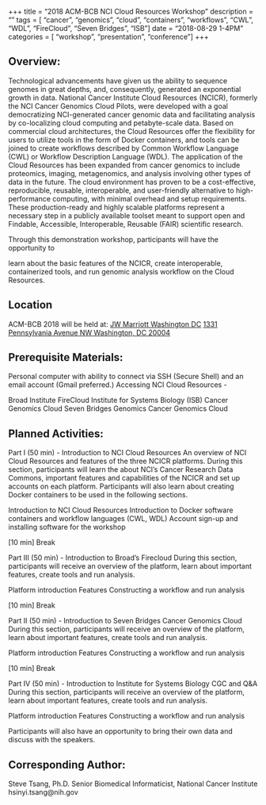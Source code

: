 +++
title = "2018 ACM-BCB NCI Cloud Resources Workshop"
description = ""
tags = [
    "cancer",
    "genomics",
    "cloud",
    "containers",
    "workflows",
    "CWL", 
    "WDL",
    "FireCloud",
    "Seven Bridges",
    "ISB"
]
date = "2018-08-29 1-4PM"
categories = [
    "workshop",
    "presentation",
    "conference"
]
+++

## Overview:

Technological advancements have given us the ability to sequence genomes in great depths, and, consequently, generated an exponential growth in data. National Cancer Institute Cloud Resources (NCICR), formerly the NCI Cancer Genomics Cloud Pilots, were developed with a goal democratizing NCI-generated cancer genomic data and facilitating analysis by co-localizing cloud computing and petabyte-scale data.  Based on commercial cloud architectures, the Cloud Resources offer the flexibility for users to utilize tools in the form of Docker containers, and tools can be joined to create workflows described by Common Workflow Language (CWL) or Workflow Description Language (WDL).  The application of the Cloud Resources has been expanded from cancer genomics to include proteomics, imaging, metagenomics, and analysis involving other types of data in the future.  The cloud environment has proven to be a cost-effective, reproducible, reusable, interoperable, and user-friendly alternative to high-performance computing, with minimal overhead and setup requirements.  These production-ready and highly scalable platforms represent a necessary step in a publicly available toolset meant to support open and Findable, Accessible, Interoperable, Reusable (FAIR) scientific research.  

Through this demonstration workshop, participants will have the opportunity to 

learn about the basic features of the NCICR, 
create interoperable, containerized tools, and 
run genomic analysis workflow on the Cloud Resources.

## Location
ACM-BCB 2018 will be held at:
[JW Marriott Washington DC](www.marriott.com/hotels/travel/wasjw-jw-marriott-washington-dc)
[1331 Pennsylvania Avenue NW
Washington, DC 20004](http://www.marriott.com/hotels/maps/travel/wasjw-jw-marriott-washington-dc/)

## Prerequisite Materials:

Personal computer with ability to connect via SSH (Secure Shell) and an email account (Gmail preferred.)
Accessing NCI Cloud Resources -

Broad Institute FireCloud
Institute for Systems Biology (ISB) Cancer Genomics Cloud
Seven Bridges Genomics Cancer Genomics Cloud

## Planned Activities:

Part I (50 min) - Introduction to NCI Cloud Resources
An overview of NCI Cloud Resources and features of the three NCICR platforms.  During 
this section, participants will learn the about NCI’s Cancer Research Data Commons, important 
features and capabilities of the NCICR and set up accounts on each platform.  Participants will 
also learn about creating Docker containers to be used in the following sections.

Introduction to NCI Cloud Resources
Introduction to Docker software containers and workflow languages (CWL, WDL)
Account sign-up and installing software for the workshop

[10 min] Break 

Part III (50 min) - Introduction to Broad’s Firecloud
During this section, participants will receive an overview of the platform, learn about important features, create tools and run analysis.

Platform introduction
Features
Constructing a workflow and run analysis


[10 min] Break

Part II (50 min) - Introduction to Seven Bridges Cancer Genomics Cloud
During this section, participants will receive an overview of the platform, learn about important 
features, create tools and run analysis.

Platform introduction
Features
Constructing a workflow and run analysis


[10 min] Break

Part IV (50 min) - Introduction to Institute for Systems Biology CGC and Q&A
During this section, participants will receive an overview of the platform, learn about important features, create tools and run analysis.  

Platform introduction
Features
Constructing a workflow and run analysis

Participants will also have an opportunity to bring their own data and discuss with the speakers.

## Corresponding Author: 

Steve Tsang, Ph.D.
Senior Biomedical Informaticist, National Cancer Institute
hsinyi.tsang@nih.gov

